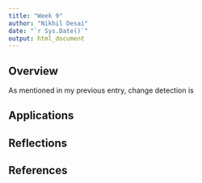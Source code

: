 ```yaml
---
title: "Week 9"
author: "Nikhil Desai"
date: "`r Sys.Date()`"
output: html_document
---
```


## Overview
As mentioned in my previous entry, change detection is 



## Applications

## Reflections

## References
